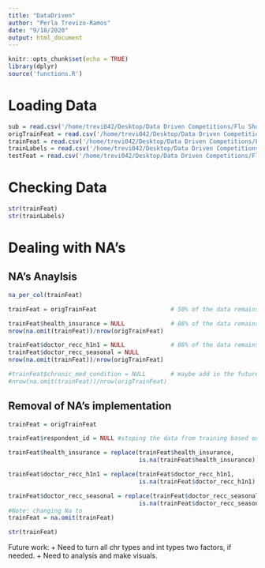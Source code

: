 ```yaml
---
title: "DataDriven"
author: "Perla Trevizo-Ramos"
date: "9/18/2020"
output: html_document
---
```


```r
knitr::opts_chunk$set(echo = TRUE)
library(dplyr)
source('functions.R')
```

# Loading Data 
```r
sub = read.csv('/home/trevi042/Desktop/Data Driven Competitions/Flu Shot Learning/Data/submission_format.csv')
origTrainFeat = read.csv('/home/trevi042/Desktop/Data Driven Competitions/Flu Shot Learning/Data/test_set_features.csv')
trainFeat = read.csv('/home/trevi042/Desktop/Data Driven Competitions/Flu Shot Learning/Data/training_set_features.csv')
trainLabels = read.csv('/home/trevi042/Desktop/Data Driven Competitions/Flu Shot Learning/Data/training_set_labels.csv')
testFeat = read.csv('/home/trevi042/Desktop/Data Driven Competitions/Flu Shot Learning/Data/test_set_features.csv')
```

# Checking Data 
```r
str(trainFeat)
str(trainLabels)
```

# Dealing with NA's
## NA's Anaylsis 
```r
na_per_col(trainFeat)

trainFeat = origTrainFeat                     # 50% of the data remains

trainFeat$health_insurance = NULL             # 86% of the data remains
nrow(na.omit(trainFeat))/nrow(origTrainFeat)

trainFeat$doctor_recc_h1n1 = NULL             # 86% of the data remains
trainFeat$doctor_recc_seasonal = NULL
nrow(na.omit(trainFeat))/nrow(origTrainFeat)

#trainFeat$chronic_med_condition = NULL       # maybe add in the future
#nrow(na.omit(trainFeat))/nrow(origTrainFeat)
```

## Removal of NA's implementation
```r
trainFeat = origTrainFeat

trainFeat$respondent_id = NULL #stoping the data from training based on ID

trainFeat$health_insurance = replace(trainFeat$health_insurance,
                                     is.na(trainFeat$health_insurance),'NA')

trainFeat$doctor_recc_h1n1 = replace(trainFeat$doctor_recc_h1n1,
                                     is.na(trainFeat$doctor_recc_h1n1),'NA')

trainFeat$doctor_recc_seasonal = replace(trainFeat$doctor_recc_seasonal,
                                     is.na(trainFeat$doctor_recc_seasonal),'NA')
#Note: changing Na to 
trainFeat = na.omit(trainFeat)

str(trainFeat)
```

Future work:
+ Need to turn all chr types and int types two factors, if needed.
+ Need to analysis and make visuals. 




